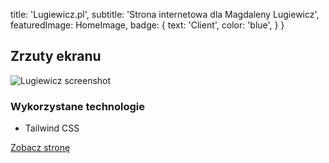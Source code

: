 
  title: 'Lugiewicz.pl',
  subtitle: 'Strona internetowa dla Magdaleny Lugiewicz',
  featuredImage: HomeImage,
  badge: {
    text: 'Client',
    color: 'blue',
  }
}

## Zrzuty ekranu
![Lugiewicz screenshot](https://i.imgur.com/ym42pmC.png)

### Wykorzystane technologie 
* Tailwind CSS

[Zobacz stronę](https://lugiewicz.pl)

